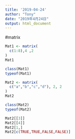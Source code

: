 ```yaml
---
title: '2019-04-24'
author: "Tony"
date: "2019年4月24日"
output: html_document
---
```

#matrix
```r
Mat1 <- matrix(
  c(1:8),4 ,2
)
Mat1
```

```r
class(Mat1)
typeof(Mat1)
```

```r
Mat2 <- matrix(
  c("a","b","c","d"), 2, 2
)
Mat2
```

```r
class(Mat2)
typeof(Mat2)
```

```r
Mat2[[3]]
Mat2[[4]]
Mat2[1,]
Mat2[c(TRUE,TRUE,FALSE,FALSE)]
```

